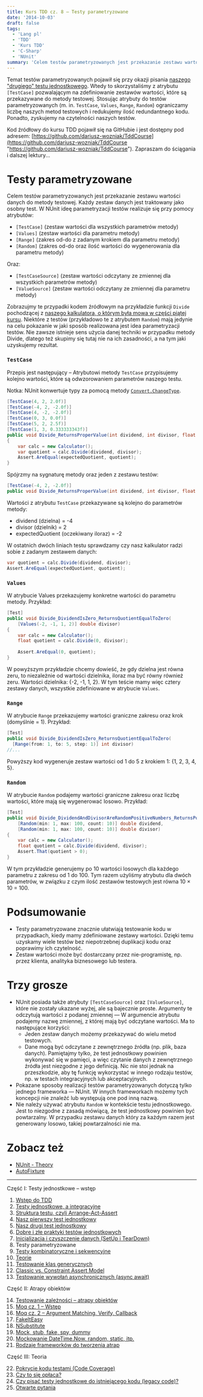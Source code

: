 ```yaml
---
title: Kurs TDD cz. 8 — Testy parametryzowane
date: '2014-10-03'
draft: false
tags:
  - 'Lang pl'
  - 'TDD'
  - 'Kurs TDD'
  - 'C-Sharp'
  - 'NUnit'
summary: 'Celem testów parametryzowanych jest przekazanie zestawu wartości danych do metody testowej. Każdy zestaw danych jest traktowany jako osobny test.'
---
```


Temat testów parametryzowanych pojawił się przy okazji pisania [naszego "drugiego" testu jednostkowego](/posts/kurs-tdd-5-nasz-drugi-test-jednostkowy "Kurs TDD cz. 5: Nasz drugi test jednostkowy"). Wtedy to skorzystaliśmy z atrybutu `[TestCase]` pozwalającym na zdefiniowanie zestawów wartości, które są przekazywane do metody testowej. Stosując atrybuty do testów parametryzowanych (m. in. `TestCase`, `Values`, `Range`, `Random`) ograniczamy liczbę naszych metod testowych i redukujemy ilość redundantnego kodu. Ponadto, zyskujemy na czytelności naszych testów.

Kod źródłowy do kursu TDD pojawił się na GitHubie i jest dostępny pod adresem: [https://github.com/dariusz-wozniak/TddCourse](https://github.com/dariusz-wozniak/TddCourse "https://github.com/dariusz-wozniak/TddCourse"). Zapraszam do ściągania i dalszej lektury...

# Testy parametryzowane

Celem testów parametryzowanych jest przekazanie zestawu wartości danych do metody testowej. Każdy zestaw danych jest traktowany jako osobny test. W NUnit ideę parametryzacji testów realizuje się przy pomocy atrybutów:

*   `[TestCase]` (zestaw wartości dla wszystkich parametrów metody)
*   `[Values]` (zestaw wartości dla parametru metody)
*   `[Range]` (zakres od-do z zadanym krokiem dla parametru metody)
*   `[Random]` (zakres od-do oraz ilość wartości do wygenerowania dla parametru metody)

Oraz:

*   `[TestCaseSource]` (zestaw wartości odczytany ze zmiennej dla wszystkich parametrów metody)
*   `[ValueSource]` (zestaw wartości odczytany ze zmiennej dla parametru metody)

Zobrazujmy te przypadki kodem źródłowym na przykładzie funkcji `Divide` pochodzącej z [naszego kalkulatora, o którym była mowa w części piątej kursu](/posts/kurs-tdd-5-nasz-drugi-test-jednostkowy). Niektóre z testów (przykładowo te z atrybutem `Random`) mają jedynie na celu pokazanie w jaki sposób realizowana jest idea parametryzacji testów. Nie zawsze istnieje sens użycia danej techniki w przypadku metody Divide, dlatego też skupimy się tutaj nie na ich zasadności, a na tym jaki uzyskujemy rezultat.

### `TestCase`

Przepis jest następujący – Atrybutowi metody `TestCase` przypisujemy kolejno wartości, które są odwzorowaniem parametrów naszego testu.

Notka: NUnit konwertuje typy za pomocą metody [`Convert.ChangeType`](http://msdn.microsoft.com/en-us/library/system.convert.changetype%28v=vs.110%29.aspx).

```csharp
[TestCase(4, 2, 2.0f)]
[TestCase(-4, 2, -2.0f)]
[TestCase(4, -2, -2.0f)]
[TestCase(0, 3, 0.0f)]
[TestCase(5, 2, 2.5f)]
[TestCase(1, 3, 0.333333343f)]
public void Divide_ReturnsProperValue(int dividend, int divisor, float expectedQuotient)
{
    var calc = new Calculator();
    var quotient = calc.Divide(dividend, divisor);
    Assert.AreEqual(expectedQuotient, quotient);
}

```
Spójrzmy na sygnaturę metody oraz jeden z zestawu testów: 

```csharp
[TestCase(-4, 2, -2.0f)]
public void Divide_ReturnsProperValue(int dividend, int divisor, float expectedQuotient)
```

Wartości z atrybutu `TestCase` przekazywane są kolejno do parametrów metody:

*   dividend (dzielna) = -4
*   divisor (dzielnik) = 2
*   expectedQuotient (oczekiwany iloraz) = -2

W ostatnich dwóch liniach testu sprawdzamy czy nasz kalkulator radzi sobie z zadanym zestawem danych: 

```csharp
var quotient = calc.Divide(dividend, divisor);
Assert.AreEqual(expectedQuotient, quotient);
```

### `Values`

W atrybucie Values przekazujemy konkretne wartości do parametru metody. Przykład: 
```csharp
[Test]
public void Divide_DividendIsZero_ReturnsQuotientEqualToZero(
    [Values(-2, -1, 1, 2)] double divisor)
{
    var calc = new Calculator();
    float quotient = calc.Divide(0, divisor);
 
    Assert.AreEqual(0, quotient);
}
```
 W powyższym przykładzie chcemy dowieść, że gdy dzielna jest równa zeru, to niezależnie od wartości dzielnika, iloraz ma być równy również zeru. Wartości dzielnika: {-2, -1, 1, 2}. W tym teście mamy więc cztery zestawy danych, wszystkie zdefiniowane w atrybucie `Values`.

### `Range`

W atrybucie `Range` przekazujemy wartości graniczne zakresu oraz krok (domyślnie = 1). Przykład: 

```csharp
[Test]
public void Divide_DividendIsZero_ReturnsQuotientEqualToZero(
  [Range(from: 1, to: 5, step: 1)] int divisor)
//...
```

 Powyższy kod wygeneruje zestaw wartości od 1 do 5 z krokiem 1: {1, 2, 3, 4, 5}.

### `Random`

W atrybucie `Random` podajemy wartości graniczne zakresu oraz liczbę wartości, które mają się wygenerować losowo. Przykład: 

```csharp
[Test]
public void Divide_DividendAndDivisorAreRandomPositiveNumbers_ReturnsPositiveQuotient(
    [Random(min: 1, max: 100, count: 10)] double dividend,
    [Random(min: 1, max: 100, count: 10)] double divisor)
{
    var calc = new Calculator();
    float quotient = calc.Divide(dividend, divisor);
    Assert.That(quotient > 0);
}
```

 W tym przykładzie generujemy po 10 wartości losowych dla każdego parametru z zakresu od 1 do 100. Tym razem użyliśmy atrybutu dla dwóch parametrów, w związku z czym ilość zestawów testowych jest równa 10 × 10 = 100.

# Podsumowanie

*   Testy parametryzowane znacznie ułatwiają testowanie kodu w przypadkach, kiedy mamy zdefiniowane zestawy wartości. Dzięki temu uzyskamy wiele testów bez niepotrzebnej duplikacji kodu oraz poprawimy ich czytelność.
*   Zestaw wartości może być dostarczany przez nie-programistę, np. przez klienta, analityka biznesowego lub testera.

# Trzy grosze

*   NUnit posiada także atrybuty `[TestCaseSource]` oraz `[ValueSource]`, które nie zostały ukazane wyżej, ale są bajecznie proste. Argumenty te odczytują wartości z podanej zmiennej — W argumencie atrybutu podajemy nazwę zmiennej, z której mają być odczytane wartości. Ma to następujące korzyści:
    *   Jeden zestaw danych możemy przekazywać do wielu metod testowych.
    *   Dane mogą być odczytane z zewnętrznego źródła (np. plik, baza danych). Pamiętajmy tylko, że test jednostkowy powinien wykonywać się w pamięci, a więc czytanie danych z zewnętrznego źródła jest niezgodne z jego definicją. Nic nie stoi jednak na przeszkodzie, aby tę funkcję wykorzystać w innego rodzaju testów, np. w testach integracyjnych lub akceptacyjnych.
*   Pokazane sposoby realizacji testów parametryzowanych dotyczą tylko jednego frameworka — NUnit. W innych frameworkach możemy tych koncepcji nie znaleźć lub występują one pod inną nazwą.
*   Nie należy używać atrybutu `Random` w kontekście testu jednostkowego. Jest to niezgodne z zasadą mówiącą, że test jednostkowy powinien być powtarzalny. W przypadku zestawu danych który za każdym razem jest generowany losowo, takiej powtarzalności nie ma.

# Zobacz też

*   [NUnit - Theory](https://github.com/nunit/docs/wiki/Theory-Attribute)
*   [AutoFixture](https://github.com/AutoFixture)


----


Część I: Testy jednostkowe – wstęp

1. [Wstęp do TDD](/posts/kurs-tdd-1-wstep/)
2. [Testy jednostkowe, a integracyjne](/posts/kurs-tdd-2-testy-jednostkowe-a-testy-integracyjne/)
3. [Struktura testu, czyli Arrange-Act-Assert](/posts/kurs-tdd-3-struktura-test-czyli-arrange-act-assert)
4. [Nasz pierwszy test jednostkowy](/posts/kurs-tdd-4-nasz-pierwszy-test-jednostkowy)
5. [Nasz drugi test jednostkowy](/posts/kurs-tdd-5-nasz-drugi-test-jednostkowy)
6. [Dobre i złe praktyki testów jednostkowych](/posts/kurs-tdd-6-dobre-i-zle-praktyki-testow-jednostkowych)
7. [Inicjalizacja i czyszczenie danych (SetUp i TearDown)](/posts/kurs-tdd-7-inicjalizacja-i-czyszczenie-danych-setup-i-teardown/)
8. Testy parametryzowane
9. [Testy kombinatoryczne i sekwencyjne](/posts/kurs-tdd-9-testy-kombinatoryczne-i-sekwencyjne)
10. [Teorie](/posts/kurs-tdd-10-teorie)
11. [Testowanie klas generycznych](/posts/kurs-tdd-11-testowanie-klas-generycznych)
12. [Classic vs. Constraint Assert Model](/posts/kurs-tdd-12-classic-vs-constraint-assert-model)
13. [Testowanie wywołań asynchronicznych (async await)](/posts/kurs-tdd-13-testowanie-wywolan-asynchronicznych-async-await)


Część II: Atrapy obiektów

14. [Testowanie zależności – atrapy obiektów](/posts/kurs-tdd-14-testowanie-zaleznosci-atrapy-obiektow)
2. [Moq cz. 1 – Wstęp](/posts/kurs-tdd-15-wstep-do-moq)
3. [Moq cz. 2 – Argument Matching, Verify, Callback](/posts/kurs-tdd-16-zaawansowane-techniki-moq-argument-matching-verify-callback)
4. [FakeItEasy](/posts/kurs-tdd-17-fakeiteasy)
5. [NSubstitute](/posts/kurs-tdd-18-nsubstitute)
6. [Mock, stub, fake, spy, dummy](/posts/kurs-tdd-19-mock-stub-fake-spy-dummy)
7. [Mockowanie DateTime.Now, random, static, itp.](/posts/kurs-tdd-20-mockowanie-datetime-now-random-static-itp)
8. [Rodzaje frameworków do tworzenia atrap](/posts/kurs-tdd-21-rodzaje-frameworkow-do-tworzenia-atrap/)

Część III: Teoria

22. [Pokrycie kodu testami (Code Coverage)](/posts/kurs-tdd-22-pokrycie-kodu-testami-code-coverage/)
1. [Czy to się opłaca?](/posts/kurs-tdd-23-czy-to-sie-oplaca/)
1. [Czy pisać testy jednostkowe do istniejącego kodu (legacy code)?](/posts/kurs-tdd-24-czy-pisac-testy-jednostkowe-do-istniejacego-kodu-legacy-code/)
1. [Otwarte pytania](/posts/kurs-tdd-25-otwarte-pytania/)

